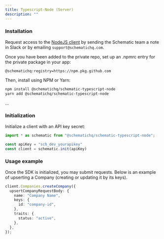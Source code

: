 ```yaml
---
title: Typescript-Node (Server)
description: ""
---
```


### Installation

Request access to the [NodeJS client](https://github.com/schematichq/schematic-typescript-node) by sending the Schematic team a note in Slack or by emailing `support@schematichq.com`.

Once you have been added to the private repo, set up an .npmrc entry for the private package in your app:

```
@schematichq:registry=https://npm.pkg.github.com
```

Then, install using NPM or Yarn:

```bash
npm install @schematichq/schematic-typescript-node
yarn add @schematichq/schematic-typescript-node
```

...

### Initialization

Initialize a client with an API key secret:

```typescript
import * as schematic from "@schematichq/schematic-typescript-node";

const apiKey = "sch_dev_yourapikey"
const client = schematic.init(apiKey)
```

### Usage example

Once the SDK is initialized, you may submit requests. Below is an example of upserting a Company (creating or updating it by its keys).

```typescript
client.Companies.createCompany({
  upsertCompanyRequestBody: {
    name: "Company Name",
    keys: {
      id: "company-id",
    },
    traits: {
      status: "active",
    },
  },
});
```
